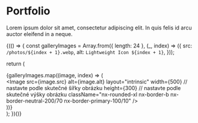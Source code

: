 
# Portfolio
Lorem ipsum dolor sit amet, consectetur adipiscing elit. In quis felis id arcu auctor eleifend in a neque.

{(() => {
  const galleryImages = Array.from({ length: 24 }, (_, index) => ({
    src: `/photos/${index + 1}.webp`,
    alt: `Lightweight Icon ${index + 1}`,
  }));

  return (
    <div className="nx-flex nx-flex-row nx-gap-4 jr-flex-2 jr-flex-wrap nx-container nx-mx-auto nx-mt-16">
      {galleryImages.map((image, index) => (
        <div key={index} className="nx-mt-4">
          <div>
            <Image
              src={image.src}
              alt={image.alt}
              layout="intrinsic"
                          width={500} // nastavte podle skutečné šířky obrázku
              height={300} // nastavte podle skutečné výšky obrázku
              className="nx-rounded-xl nx-border-b nx-border-neutral-200/70 nx-border-primary-100/10"
            />
          </div>
        </div>
      ))}
    </div>
  );
})()}

